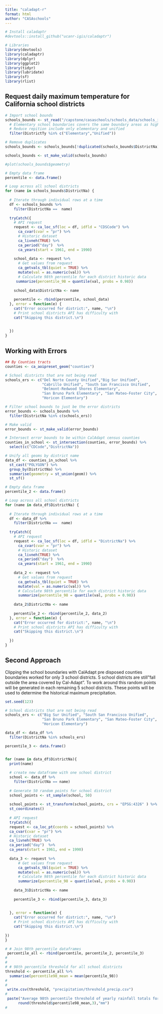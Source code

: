 ```yaml
---
title: "caladapt-r"
format: html
author: "CASAschools"
---
```


```r
# Install caladaptr
#devtools::install_github("ucanr-igis/caladaptr")

# Libraries
library(devtools)
library(caladaptr)
library(dplyr)
library(ggplot2)
library(tidyr)
library(lubridate)
library(sf)
library(rlist)
```

## Request daily maximum temperature for California school districts

```r
# Import school bounds
schools_bounds <- st_read("/capstone/casaschools/schools_data/schools_intersect/schools_intersect_bounds.shp") %>% 
  # Elementary school boundaries covers the same boundary areas as high schools
  # Reduce repition include only elementary and unified
  filter(DistrictTy %in% c("Elementary","Unified"))

# Remove duplicates
schools_bounds <- schools_bounds[!duplicated(schools_bounds$DistrictNa),]

schools_bounds <- st_make_valid(schools_bounds)

#plot(schools_bounds$geometry)

# Empty data frame
percentile <- data.frame()

# Loop across all school districts
for (name in schools_bounds$DistrictNa) {
  
  # Iterate through individual rows at a time
  df <- schools_bounds %>% 
    filter(DistrictNa ==  name)
  
  tryCatch({
    # API request
    request <- ca_loc_sf(loc = df, idfld = "CDSCode") %>% 
      ca_cvar(cvar = "pr") %>% 
      # Historic dataset
      ca_livneh(TRUE) %>% 
      ca_period("day")  %>% 
      ca_years(start = 1961, end = 1990)
    
    school_data <- request %>% 
      # Get values from request
      ca_getvals_tbl(quiet = TRUE) %>% 
      mutate(val = as.numeric(val)) %>%
      # Calculate 98th percentile for each district historic data
     summarize(percentile_98 = quantile(val, probs = 0.98))
    
    school_data$DistrictNa <- name
    
    percentile <- rbind(percentile, school_data)
  }, error = function(e) {
    cat("Error occurred for district:", name, "\n")
    # Print school districts API has difficulty with
    cat("Skipping this district.\n")
    
    
  })
}


```

## Working with Errors

```r
## By Counties tracts
counties <- ca_aoipreset_geom("counties")

# School districts that are not being read
schools_ers <- c("Del Norte County Unified","Big Sur Unified", 
                 "Cabrillo Unified", "South San Francisco Unified",
                 "Belmont-Redwood Shores Elementary",
                 "San Bruno Park Elementary", "San Mateo-Foster City",
                 "Horicon Elementary") 

# Filter school bounds to just be the error districts
error_bounds <- schools_bounds %>% 
  filter(DistrictNa %in% c(schools_ers))

# Make valid
error_bounds <- st_make_valid(error_bounds)

# Intersect error bounds to be within CalAdapt census counties
counties_in_school <- st_intersection(counties, error_bounds) %>% 
  select(c("CDCode","DistrictNa"))

# Unify all geoms by district name
data_df <- counties_in_school %>%
  st_cast("POLYGON") %>%
  group_by(DistrictNa) %>%
  summarise(geometry = st_union(geom)) %>%
  st_sf()


```

```r
# Empty data frame
percentile_2 <- data.frame()

# Loop across all school districts
for (name in data_df$DistrictNa) {
  
  # Iterate through individual rows at a time
  df <- data_df %>% 
    filter(DistrictNa ==  name)
  
  tryCatch({
    # API request
    request <- ca_loc_sf(loc = df, idfld = "DistrictNa") %>% 
      ca_cvar(cvar = "pr") %>% 
      # Historic dataset
      ca_livneh(TRUE) %>% 
      ca_period("day")  %>% 
      ca_years(start = 1961, end = 1990)
    
    data_2 <- request %>% 
      # Get values from request
      ca_getvals_tbl(quiet = TRUE) %>% 
      mutate(val = as.numeric(val)) %>%
      # Calculate 98th percentile for each district historic data
      summarize(percentile_98 = quantile(val, probs = 0.98))
    
    data_2$DistrictNa <- name
    
    percentile_2 <- rbind(percentile_2, data_2)
  }, error = function(e) {
    cat("Error occurred for district:", name, "\n")
    # Print school districts API has difficulty with
    cat("Skipping this district.\n")
    
  })
}


```

## Second Approach

Clipping the school boundaries with CalAdapt pre disposed counties boundaries worked for only 3 school districts. 5 school districts are still"fall outside the area covered by Cal-Adapt". To work around this random points will be generated in each remaining 5 school districts. These points will be used to determine the historical maximum precipitation.

```r
set.seed(123)

# School districts that are not being read
schools_ers <- c("Big Sur Unified", "South San Francisco Unified",
                 "San Bruno Park Elementary", "San Mateo-Foster City",
                 "Horicon Elementary") 

data_df <- data_df %>% 
  filter(DistrictNa %in% schools_ers)

percentile_3 <- data.frame()


for (name in data_df$DistrictNa){
  print(name)
  
  # create new dataframe with one school district
  school <- data_df %>% 
    filter(DistrictNa == name)
  
  # Generate 50 random points for school district
  school_points <- st_sample(school, 50)
  
  school_points <- st_transform(school_points, crs = "EPSG:4326" ) %>% 
  st_coordinates()
  
  # API request
  tryCatch({
  request <- ca_loc_pt(coords = school_points) %>%
  ca_cvar(cvar = "pr") %>%
  # Historic dataset
  ca_livneh(TRUE) %>%
  ca_period("day")  %>%
  ca_years(start = 1961, end = 1990)
  
  data_3 <- request %>% 
      # Get values from request
      ca_getvals_tbl(quiet = TRUE) %>% 
      mutate(val = as.numeric(val)) %>%
      # Calculate 98th percentile for each district historic data
      summarize(percentile_98 = quantile(val, probs = 0.98))
    
    data_3$DistrictNa <- name
    
    percentile_3 <- rbind(percentile_3, data_3)
  
  
  }, error = function(e) {
    cat("Error occurred for district:", name, "\n")
    # Print school districts API has difficulty with
    cat("Skipping this district.\n")
  
})
}
```

```r
# # Join 98th percentile dataframes
 percentile_all <- rbind(percentile, percentile_2, percentile_3)
# 
# 
# # 98th percentile threshold for all school districts
threshold <- percentile_all %>% 
  summarise(percentile98_mean = mean(percentile_98))
# 
# 
 write.csv(threshold, "precipitation/threshold_precip.csv")
# 
 paste("Average 98th percentile threshold of yearly rainfall totals for all of California's public school districts:",
      round(threshold$percentile98_mean,3),"mm")
# 

```

